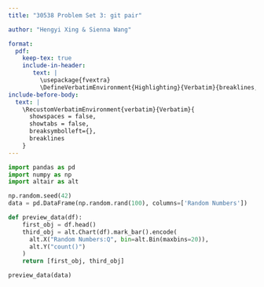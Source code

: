 ```yaml
---
title: "30538 Problem Set 3: git pair"

author: "Hengyi Xing & Sienna Wang"

format: 
  pdf:
    keep-tex: true
    include-in-header: 
       text: |
         \usepackage{fvextra}
         \DefineVerbatimEnvironment{Highlighting}{Verbatim}{breaklines,commandchars=\\\{\}}
include-before-body:
  text: |
    \RecustomVerbatimEnvironment{verbatim}{Verbatim}{
      showspaces = false,
      showtabs = false,
      breaksymbolleft={},
      breaklines
    }
---
```


```python
import pandas as pd
import numpy as np
import altair as alt

np.random.seed(42)
data = pd.DataFrame(np.random.rand(100), columns=['Random Numbers'])

def preview_data(df):
    first_obj = df.head()
    third_obj = alt.Chart(df).mark_bar().encode(
      alt.X("Random Numbers:Q", bin=alt.Bin(maxbins=20)),
      alt.Y("count()")
    )
    return [first_obj, third_obj]

preview_data(data)
```